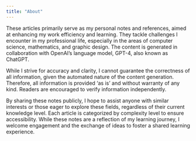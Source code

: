 ```yaml
---
title: "About"
---
```


These articles primarily serve as my personal notes and references, aimed at enhancing my work efficiency and learning. They tackle challenges I encounter in my professional life, especially in the areas of computer science, mathematics, and graphic design. The content is generated in collaboration with OpenAI's language model, GPT-4, also known as ChatGPT.

While I strive for accuracy and clarity, I cannot guarantee the correctness of all information, given the automated nature of the content generation. Therefore, all information is provided 'as is' and without warranty of any kind. Readers are encouraged to verify information independently.

By sharing these notes publicly, I hope to assist anyone with similar interests or those eager to explore these fields, regardless of their current knowledge level. Each article is categorized by complexity level to ensure accessibility. While these notes are a reflection of my learning journey, I welcome engagement and the exchange of ideas to foster a shared learning experience.
